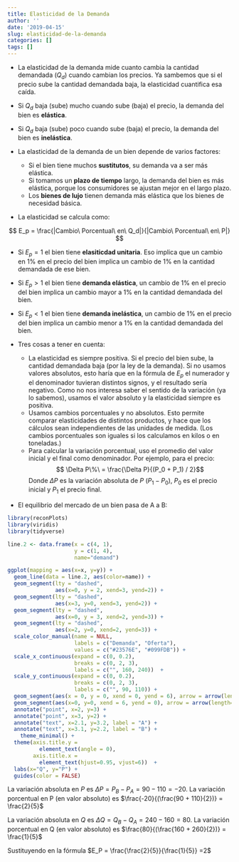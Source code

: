 ```yaml
---
title: Elasticidad de la Demanda
author: ''
date: '2019-04-15'
slug: elasticidad-de-la-demanda
categories: []
tags: []
---
```


- La elasticidad de la demanda mide cuanto cambia la cantidad demandada ($Q_d$) cuando cambian los precios. Ya sambemos que si el precio sube la cantidad demandada baja, la elasticidad cuantifica esa caída.

- Si $Q_d$ baja (sube) mucho cuando sube (baja) el precio, la demanda del bien es __elástica__.
- Si $Q_d$ baja (sube) poco cuando sube (baja) el precio, la demanda del bien es __inelástica__.

- La elasticidad de la demanda de un bien depende de varios factores:
  - Si el bien tiene muchos **sustitutos**, su demanda va a ser más elástica.
  - Si tomamos un **plazo de tiempo** largo, la demanda del bien es más elástica, porque los consumidores se ajustan mejor en el largo plazo.
  - Los **bienes de lujo** tienen demanda más elástica que los bienes de necesidad básica.
  
- La elasticidad se calcula como:

$$ E_p = \frac{|Cambio\ Porcentual\ en\ Q_d|}{|Cambio\ Porcentual\ en\ P|} $$

  - Si $E_p = 1$ el bien tiene **elasiticdad unitaria**. Eso implica que un cambio en 1% en el precio del bien implica un cambio de 1% en la cantidad demandada de ese bien.
  - Si $E_p > 1$ el bien tiene **demanda elástica**, un cambio de 1% en el precio del bien implica un cambio mayor a 1% en la cantidad demandada del bien.
  - Si $E_p < 1$ el bien tiene **demanda inelástica**, un cambio de 1% en el precio del bien implica un cambio menor a 1% en la cantidad demandada del bien.
  
- Tres cosas a tener en cuenta:
  - La elasticidad es siempre positiva. Si el precio del bien sube, la cantidad demandada baja (por la ley de la demanda). Si no usamos valores absolutos, esto haría que en la fórmula de $E_p$ el numerador y el denominador tuvieran distintos signos, y el resultado sería negativo. Como no nos interesa saber el sentido de la variación (ya lo sabemos), usamos el valor absoluto y la elasticidad siempre es positiva.
  - Usamos cambios porcentuales y no absolutos. Esto permite comparar elasticidades de distintos productos, y hace que los cálculos sean independientes de las unidades de medida. (Los cambios porcentuales son iguales si los calculamos en kilos o en toneladas.)
  - Para calcular la variación porcentual, uso el promedio del valor inicial y el final como denominador. Por ejemplo, para el precio:
$$ \Delta P\%\ = \frac{\Delta P}{(P_0 + P_1) / 2}$$
Donde $\Delta P$ es la variación absoluta de $P$ ($P_1 - P_0$), $P_0$ es el precio inicial y $P_1$ el precio final.

- El equilibrio del mercado de un bien pasa de A a B:

```r
library(reconPlots)
library(viridis)
library(tidyverse)

line.2 <- data.frame(x = c(4, 1),
                     y = c(1, 4),
                     name="demand")

ggplot(mapping = aes(x=x, y=y)) + 
  geom_line(data = line.2, aes(color=name)) + 
  geom_segment(lty = "dashed", 
               aes(x=0, y = 2, xend=3, yend=2)) + 
  geom_segment(lty = "dashed", 
               aes(x=3, y=0, xend=3, yend=2)) +
  geom_segment(lty = "dashed", 
               aes(x=0, y = 3, xend=2, yend=3)) + 
  geom_segment(lty = "dashed", 
               aes(x=2, y=0, xend=2, yend=3)) +
  scale_color_manual(name = NULL, 
                     labels = c("Demanda", "Oferta"),
                     values = c("#23576E", "#099FDB")) +
  scale_x_continuous(expand = c(0, 0.2),
                     breaks = c(0, 2, 3), 
                     labels = c("", 160, 240))  +
  scale_y_continuous(expand = c(0, 0.2), 
                     breaks = c(0, 2, 3), 
                     labels = c("", 90, 110)) + 
  geom_segment(aes(x = 0, y = 0, xend = 0, yend = 6), arrow = arrow(length=unit(0.2, "cm"))) +
  geom_segment(aes(x=0, y=0, xend = 6, yend = 0), arrow = arrow(length=unit(0.2, "cm"))) + 
  annotate("point", x=2, y=3) + 
  annotate("point", x=3, y=2) +
  annotate("text", x=2.1, y=3.2, label = "A") + 
  annotate("text", x=3.1, y=2.2, label = "B") + 
    theme_minimal() +
  theme(axis.title.y = 
          element_text(angle = 0),
        axis.title.x = 
          element_text(hjust=0.95, vjust=6))  +
  labs(x="Q", y="P") + 
  guides(color = FALSE)
```

La variación absoluta en $P$ es $\Delta P = P_B - P_A = 90-110 = -20$. La variación porcentual en P (en valor absoluto) es $\frac{-20}{(\frac{90 + 110}{2})} = \frac{2}{5}$

La variación absoluta en $Q$ es $\Delta Q = Q_B - Q_A = 240 - 160 = 80$. La variación porcentual en Q (en valor absoluto) es $\frac{80}{(\frac{160 + 260}{2})} = \frac{1}{5}$
  
Sustituyendo en la fórmula $E_P = \frac{\frac{2}{5}}{\frac{1}{5}}  =2$
